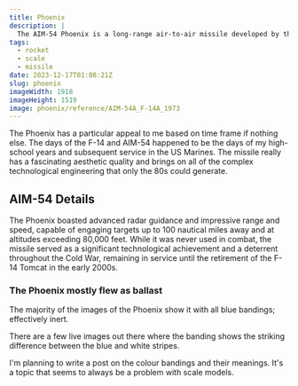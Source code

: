```yaml
---
title: Phoenix
description: |
  The AIM-54 Phoenix is a long-range air-to-air missile developed by the United States during the late 1960s and early 1970s. It was primarily designed for use with the U.S. Navy's F-14 Tomcat.
tags:
  - rocket
  - scale
  - missile
date: 2023-12-17T01:08:21Z
slug: phoenix
imageWidth: 1918
imageHeight: 1519
image: phoenix/reference/AIM-54A_F-14A_1973
---
```


The Phoenix has a particular appeal to me based on time frame if nothing else.
The days of the F-14 and AIM-54 happened to be the days of my high-school years
and subsequent service in the US Marines. The missile really has a fascinating
aesthetic quality and brings on all of the complex technological engineering
that only the 80s could generate.

## AIM-54 Details

The Phoenix boasted advanced radar guidance and impressive range and speed,
capable of engaging targets up to 100 nautical miles away and at altitudes
exceeding 80,000 feet. While it was never used in combat, the missile served
as a significant technological achievement and a deterrent throughout the Cold
War, remaining in service until the retirement of the F-14 Tomcat in the early
2000s.

### The Phoenix mostly flew as ballast

The majority of the images of the Phoenix show it with all blue bandings;
effectively inert.


There are a few live images out there where the banding shows the striking
difference between the blue and white stripes.

<BlogImage src="phoenix/reference/54a_ready" alt="ready" />

I'm planning to write a post on the colour bandings and their meanings. 
It's a topic that seems to always be a problem with scale models.
